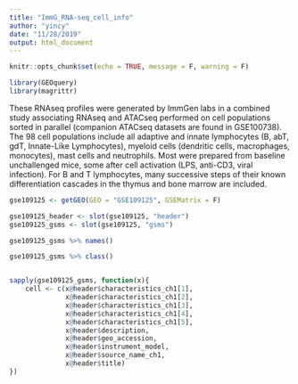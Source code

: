 ```yaml
---
title: "ImmG_RNA-seq_cell_info"
author: "yincy"
date: "11/28/2019"
output: html_document
---
```


```r
knitr::opts_chunk$set(echo = TRUE, message = F, warning = F)
```

```r
library(GEOquery)
library(magrittr)
```


These RNAseq profiles were generated by ImmGen labs in a combined study associating RNAseq and ATACseq performed on cell populations sorted in parallel (companion ATACseq datasets are found in GSE100738). The 98 cell populations include all adaptive and innate lymphocytes (B, abT, gdT, Innate-Like Lymphocytes), myeloid cells (dendritic cells, macrophages, monocytes), mast cells and neutrophils. Most were prepared from baseline unchallenged mice, some after cell activation (LPS, anti-CD3, viral infection). For B and T lymphocytes, many successive steps of their known differentiation cascades in the thymus and bone marrow are included.  

```r
gse109125 <- getGEO(GEO = "GSE109125", GSEMatrix = F)
```


```r
gse109125_header <- slot(gse109125, "header")
gse109125_gsms <- slot(gse109125, "gsms")
```

```r
gse109125_gsms %>% names()
```

```r
gse109125_gsms %>% class()
```


```r

```

```r
sapply(gse109125_gsms, function(x){
    cell <- c(x@header$characteristics_ch1[1],
              x@header$characteristics_ch1[2],
              x@header$characteristics_ch1[3],
              x@header$characteristics_ch1[4],
              x@header$characteristics_ch1[5],
              x@header$description,
              x@header$geo_accession,
              x@header$instrument_model,
              x@header$source_name_ch1,
              x@header$title)
})
```






